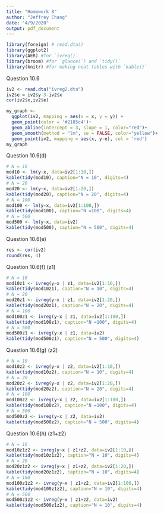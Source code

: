 ```yaml
---
title: "Homework 8"
author: "Jeffrey Chang"
date: "4/9/2020"
output: pdf_document
---
```


```r
library(foreign) # read.dta()
library(ggplot2)
library(AER) #for `ivreg()`
library(broom) #for `glance(`) and `tidy()`
library(knitr) #for making neat tables with `kable()`
```

Question 10.6
```r
iv2 <- read.dta("ivreg2.dta")
iv2$e = iv2$y-3-iv2$x
cor(iv2$x,iv2$e)
```


```r
my_graph <- 
  ggplot(iv2, mapping = aes(x = x, y = y)) +
  geom_point(color = '#2185c4')+ 
  geom_abline(intercept = 3, slope = 1, color="red")+
  geom_smooth(method = "lm", se = FALSE, color="yellow")+
  geom_point(iv2, mapping = aes(x, y-e), col = 'red') 
my_graph         
```

Question 10.6(d)
```r
# N = 10
mod10 <- lm(y~x, data=iv2[1:10,])
kable(tidy(mod10), caption="N = 10", digits=4)
# N = 20
mod20 <- lm(y~x, data=iv2[1:20,])
kable(tidy(mod20), caption="N = 20", digits=4)
# N = 100
mod100 <- lm(y~x, data=iv2[1:100,])
kable(tidy(mod100), caption="N =100", digits=4)
# N = 500
mod500 <- lm(y~x, data=iv2)
kable(tidy(mod500), caption="N = 500", digits=4)
```

Question 10.6(e)
```r
res <- cor(iv2)
round(res, 4)
```

Question 10.6(f) (z1)
```r
# N = 10
mod10z1 <- ivreg(y~x | z1, data=iv2[1:10,])
kable(tidy(mod10z1), caption="N = 10", digits=4)
# N = 20
mod20z1 <- ivreg(y~x | z1, data=iv2[1:20,])
kable(tidy(mod20z1), caption="N = 20", digits=4)
# N = 100
mod100z1 <- ivreg(y~x | z1, data=iv2[1:100,])
kable(tidy(mod100z1), caption="N =100", digits=4)
# N = 500
mod500z1 <- ivreg(y~x | z1, data=iv2)
kable(tidy(mod500z1), caption="N = 500", digits=4)

```

Question 10.6(g) (z2)
```r
# N = 10
mod10z2 <- ivreg(y~x | z2, data=iv2[1:10,])
kable(tidy(mod10z2), caption="N = 10", digits=4)
# N = 20
mod20z2 <- ivreg(y~x | z2, data=iv2[1:20,])
kable(tidy(mod20z2), caption="N = 20", digits=4)
# N = 100
mod100z2 <- ivreg(y~x | z2, data=iv2[1:100,])
kable(tidy(mod100z2), caption="N =100", digits=4)
# N = 500
mod500z2 <- ivreg(y~x | z2, data=iv2)
kable(tidy(mod500z2), caption="N = 500", digits=4)

```

Question 10.6(h) (z1+z2)
```r
# N = 10
mod10z1z2 <- ivreg(y~x | z1+z2, data=iv2[1:10,])
kable(tidy(mod10z1z2), caption="N = 10", digits=4)
# N = 20
mod20z1z2 <- ivreg(y~x | z1+z2, data=iv2[1:20,])
kable(tidy(mod20z1z2), caption="N = 10", digits=4)
# N = 100
mod100z1z2 <- ivreg(y~x | z1+z2, data=iv2[1:100,])
kable(tidy(mod100z1z2), caption="N = 10", digits=4)
# N = 500
mod500z1z2 <- ivreg(y~x | z1+z2, data=iv2)
kable(tidy(mod500z1z2), caption="N = 10", digits=4)
```